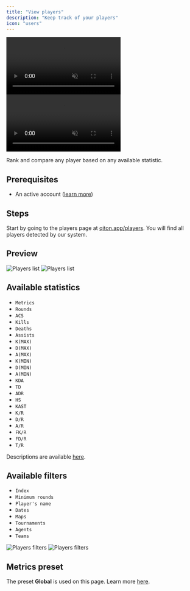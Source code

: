 ```yaml
---
title: "View players"
description: "Keep track of your players"
icon: "users"
---
```


<Frame>
    <video
        autoPlay
        muted
        loop
        playsInline
        className="w-full aspect-video block dark:hidden"
        src="./images/root/presentation.mp4"
    ></video>
    <video
        autoPlay
        muted
        loop
        playsInline
        className="w-full aspect-video hidden dark:block"
        src="./images/root/presentation.mp4"
    ></video>
</Frame>

Rank and compare any player based on any available statistic.

## Prerequisites

- An active account ([learn more](/get-started/setup))

## Steps

Start by going to the players page at [qiton.app/players](https://qiton.app/players).
You will find all players detected by our system.

## Preview

<Frame>
    <img
        className="block dark:hidden"
        src="./images/root/list.png"
        alt="Players list"
    />
    <img
        className="hidden dark:block"
        src="./images/root/list.png"
        alt="Players list"
    />
</Frame>

## Available statistics

- `Metrics`
- `Rounds`
- `ACS`
- `Kills`
- `Deaths`
- `Assists`
- `K(MAX)`
- `D(MAX)`
- `A(MAX)`
- `K(MIN)`
- `D(MIN)`
- `A(MIN)`
- `KDA`
- `TD`
- `ADR`
- `HS`
- `KAST`
- `K/R`
- `D/R`
- `A/R`
- `FK/R`
- `FD/R`
- `T/R`

Descriptions are available [here](/core/statistics-meaning).

## Available filters

- `Index`
- `Minimum rounds`
- `Player's name`
- `Dates`
- `Maps`
- `Tournaments`
- `Agents`
- `Teams`


<Frame>
    <img
        className="block dark:hidden"
        src="./images/root/filters.png"
        alt="Players filters"
    />
    <img
        className="hidden dark:block"
        src="./images/root/filters.png"
        alt="Players filters"
    />
</Frame>

## Metrics preset

The preset **Global** is used on this page.
Learn more [here](/core/metrics).
